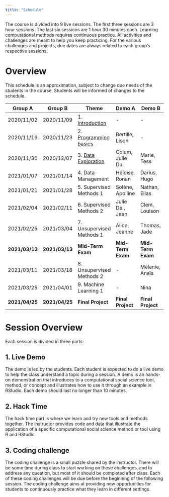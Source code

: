 ```yaml
---
title: "Schedule"
---
```


The course is divided into 9 live sessions. The first three sessions are 3 hour sessions. The last six sessions are 1 hour 30 minutes each. Learning computational methods requires continuous practice. All activities and challenges are meant to help you keep practicing. For the various challenges and projects, due dates are always related to each group's respective sessions.

# Overview

This schedule is an approximation, subject to change due needs of the students in the course. Students will be informed of changes to the schedule.

| Group A      | Group B      | Theme                                    | Demo A           | Demo B           |
| -            | -            | -                                        | -                | -                |
| 2020/11/02   | 2020/11/09   | 1. [Introduction](session_01.html)       | -                | -                |
| 2020/11/16   | 2020/11/23   | 2. [Programming basics](session_02.html) | Bertille, Lison  | -                |
| 2020/11/30   | 2020/12/07   | 3. [Data Exploration](session_03.html)   | Colum, Julie Du. | Marie, Tess      |
| 2021/01/07   | 2021/01/14   | 4. Data Management                       | Héloïse, Ronan   | Darius, Hugo     |
| 2021/01/21   | 2021/01/28   | 5. Supervised Methods 1                  | Solène, Apolline | Nathan, Elias    |
| 2021/02/04   | 2021/02/11   | 6. Supervised Methods 2                  | Julie De., Jean  | Clem, Louison    |
| 2021/02/25   | 2021/03/04   | 7. Unsupervised Methods 1                | Alice, Jeanne    | Thomas, Jade     |
| **2021/03/13** | **2021/03/13** | **Mid-Term Exam**                          | **Mid-Term Exam ** | **Mid-Term Exam ** |
| 2021/03/11   | 2021/03/18   | 8. Unsupervised Methods 2                | -                | Mélanie, Anaïs   |
| 2021/03/25   | 2021/04/01   | 9. Machine Learning 1                    | -                | Nina             |
| **2021/04/25** | **2021/04/25** | **Final Project**                          | **Final Project**  | **Final Project**  |


# Session Overview

Each session is divided in three parts:

## 1. Live Demo
The demo is led by the students. Each student is expected to do a live demo to help the class understand a topic during a session. A demo is an hands-on demonstration that introduces to a computational social science tool, method, or concept and illustrates how to use it through an example in RStudio. Each demo should last no longer than 10 minutes.

## 2. Hack Time
The hack time part is where we learn and try new tools and methods together. The instructor provides code and data that illustrate the application of a specific computational social science method or tool using R and RStudio.

## 3. Coding challenge
The coding challenge is a small puzzle shared by the instructor.
There will be some time during class to start working on these challenges, and to address any question, but most of it should be completed after class. Each of these coding challenges will be due before the beginning of the following session. The coding challenge aims at providing new opportunities for students to continuously practice what they learn in different settings.

